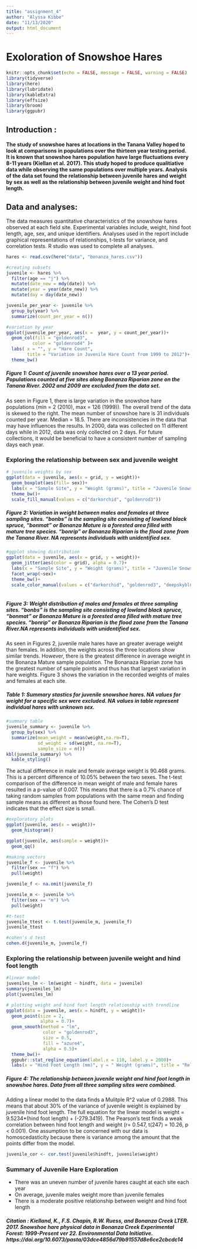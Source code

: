 ```yaml
---
title: "assignment_4"
author: "Alyssa Kibbe"
date: "11/13/2020"
output: html_document
---
```

# Exoloration of Snowshoe Hares
```r
knitr::opts_chunk$set(echo = FALSE, message = FALSE, warning = FALSE)
library(tidyverse)
library(here)
library(lubridate)
library(kableExtra)
library(effsize)
library(broom)
library(ggpubr)
```
## Introduction : 
#### The study of snowshoe hares at locations in the Tanana Valley hoped to look at comparisons in populations over the thirteen year testing period. It is known that snowshoe hares population have large fluctuations every 8-11 years (Kiellan et al. 2017). This study hoped to produce qualitiative data while observing the same populations over multiple years. Analysis of the data set found the relationship between juvenile hares and weight by sex as well as the relationship between juvenile weight and hind foot length. 

## Data and analyses:
The data measures quantitative characteristics of the snowshow hares observed at each field site. Experimental variables include, weight, hind foot length, age, sex, and unique identifiers. Analyses used in the report include graphical representations of relationships, t-tests for variance, and correlation tests. R studio was used to complete all analyses. 
```r
hares <- read.csv(here("data", "bonanza_hares.csv"))
```


```r
#creating subsets
juvenile <- hares %>%
  filter(age == "j") %>% 
  mutate(date_new = mdy(date)) %>% 
  mutate(year = year(date_new)) %>% 
  mutate(day = day(date_new))

juvenile_per_year <- juvenile %>% 
  group_by(year) %>% 
  summarize(count_per_year = n())

#variation by year
ggplot(juvenile_per_year, aes(x =  year, y = count_per_year))+
  geom_col(fill = "goldenrod3",
          color = "goldenrod4" )+
  labs( x = "", y = "Hare Count", 
        title = "Variation in Juvenile Hare Count from 1999 to 2012")+
  theme_bw()


```


##### **Figure 1: Count of juvenile snowshoe hares over a 13 year period.** Populations counted at five sites along Bonanza Riparian zone on the Tanana River. 2002 and 2009 are excluded from the data set.  

As seen in Figure 1, there is large variation in the snowshoe hare populations (min = 2 (2010), max = 126 (1999)). The overall trend of the data is skewed to the right. The mean number of snowshoe hare is 31 individuals counted per year. Median = 18.5. There are inconsistencies in the data that may have influences the results. In 2000, data was collected on 11 different days while in 2012, data was only collected on 2 days. For future collections, it would be beneficial to have a consistent number of sampling days each year.      


### Exploring the relationship between sex and juvenile weight
```r
# juvenile weights by sex
ggplot(data = juvenile, aes(x = grid, y = weight))+
  geom_boxplot(aes(fill= sex))+
  labs(x = "Sample Site", y = "Weight (grams)", title = "Juvenile Snowshoe Hare Weight at Three Sampling Sites", colour = "Sex")+
  theme_bw()+
  scale_fill_manual(values = c("darkorchid", "goldenrod3"))
```

##### **Figure 2: Variation in weight between males and females at three sampling sites.** "bonbs" is  the sampling site consisting of lowland black spruce, "bonmat" or Bonanza Mature is a forested area filled with mature tree species. "bonrip" or Bonanza Riparian is the flood zone from the Tanana River. NA represents individuals with unidentified sex.

```r
#ggplot showing distribution
ggplot(data = juvenile, aes(x = grid, y = weight))+
  geom_jitter(aes(color = grid), alpha = 0.7)+
  labs(x = "Sample Site", y = "Weight (grams)", title = "Juvenile Snowshoe Hare Weight Distribution by Sex", colour = "Sampling Site")+
  facet_wrap(~sex)+
  theme_bw()+
  scale_color_manual(values = c("darkorchid", "goldenrod3", "deepskyblue3"))
  
```



##### **Figure 3: Weight distribution of males and females at three sampling sites.** "bonbs" is  the sampling site consisting of lowland black spruce, "bonmat" or Bonanza Mature is a forested area filled with mature tree species. "bonrip" or Bonanza Riparian is the flood zone from the Tanana River.NA represents individuals with unidentified sex.

As seen in Figures 2, juvenile male hares have an greater average weight than females. In addition, the weights across the three locations show similar trends. However, there is the greatest difference in average weight in the Bonanza Mature sample population. The Bonanaza Riparian zone has the greatest number of sample points and thus has that largest variation in hare weights. Figure 3 shows the variation in the recorded weights of males and females at each site. 


##### Table 1: **Summary stastics for juvenile snowshoe hares.** NA values for weight for a specific sex were excluded. NA values in table represent individual hares with unknown sex.
```r
#summary table
juvenile_summary <- juvenile %>% 
  group_by(sex) %>% 
  summarize(mean_weight = mean(weight,na.rm=T),
            sd_weight = sd(weight, na.rm=T),
            sample_size = n())
kbl(juvenile_summary) %>% 
  kable_styling()
```

The actual difference in male and female average weight is 90.468 grams. This is a percent difference of 10.05% between the two sexes. The t-test comparison of the difference in mean weight of male and female hares resulted in a p-value of 0.007. This means that there is a 0.7% chance of taking random samples from populations with the same mean and finding sample means as different as those found here. The Cohen's D test indicates that the effect size is small.  

```r
#exploratory plots
ggplot(juvenile, aes(x = weight))+
  geom_histogram()

ggplot(juvenile, aes(sample = weight))+
  geom_qq()
```


```r
#making vectors
juvenile_f <- juvenile %>% 
  filter(sex == "f") %>% 
  pull(weight)

juvenile_f <- na.omit(juvenile_f)

juvenile_m <- juvenile %>% 
  filter(sex == "m") %>% 
  pull(weight)

#t-test
juvenile_ttest <- t.test(juvenile_m, juvenile_f)
juvenile_ttest

#cohen's d test
cohen.d(juvenile_m, juvenile_f)
```

### Exploring the relationship between juvenile weight and hind foot length


```r
#linear model
juveniles_lm <- lm(weight ~ hindft, data = juvenile)
summary(juveniles_lm)
plot(juveniles_lm)
```

```r
# plotting weight and hind foot length relationship with trendline
ggplot(data = juvenile, aes(x = hindft, y = weight))+
  geom_point(size = 2,
             alpha = 0.7)+
  geom_smooth(method = "lm",
              color = "goldenrod3",
              size = 0.5,
              fill = "azure4",
              alpha = 0.5)+
  theme_bw()+
  ggpubr::stat_regline_equation(label.x = 110, label.y = 2000)+
  labs(x = "Hind Foot Length (mm)", y = " Weight (grams)", title = "Relationship Between Juvenile Hind Foot Length and Weight")
```

##### **Figure 4: The relationship between juvenile weight and hind foot length in snowshoe hares.** Data from all three sampling sites were combined.


Adding a linear model to the data finds a Mulitple R^2 value of 0.2988. This means that about 30% of the variance of juvenile weight is explained by juvenile hind foot length. The full equation for the linear model is weight = 9.5234*(hind foot length) + (-279.3419). The Pearson's test finds a weak correlation between hind foot length and weight (r= 0.547, t(247) = 10.26, p < 0.001). One assumption to be concerned with our data is homoscedasticity because there is variance among the amount that the points differ from the model. 

```r
juvenile_cor <- cor.test(juvenile$hindft, juvenile$weight)
```

### Summary of Juvenile Hare Exploration
- There was an uneven number of juvenile hares caught at each site each year
- On average, juvenile males weight more than juvenile females
- There is a moderate positive relationship between weight and hind foot length



##### Citation : Kielland, K., F.S. Chapin, R.W. Ruess, and Bonanza Creek LTER. 2017. Snowshoe hare physical data in Bonanza Creek Experimental Forest: 1999-Present ver 22. Environmental Data Initiative. https://doi.org/10.6073/pasta/03dce4856d79b91557d8e6ce2cbcdc14